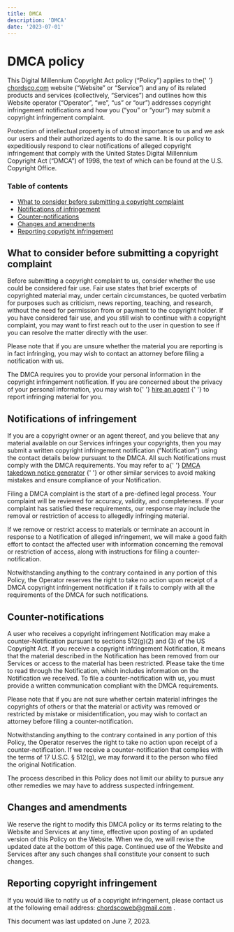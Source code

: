 ```yaml
---
title: DMCA
description: 'DMCA'
date: '2023-07-01'
---
```



DMCA policy
===========

This Digital Millennium Copyright Act policy (“Policy”) applies to the{' '} [chordsco.com](https://www.chordsco.com) website (“Website” or “Service”) and any of its related products and services (collectively, “Services”) and outlines how this Website operator (“Operator”, “we”, “us” or “our”) addresses copyright infringement notifications and how you (“you” or “your”) may submit a copyright infringement complaint.

Protection of intellectual property is of utmost importance to us and we ask our users and their authorized agents to do the same. It is our policy to expeditiously respond to clear notifications of alleged copyright infringement that comply with the United States Digital Millennium Copyright Act (“DMCA”) of 1998, the text of which can be found at the U.S. Copyright Office.

### Table of contents

* [What to consider before submitting a copyright complaint](#what-to-consider-before-submitting-a-copyright-complaint)
* [Notifications of infringement](#notifications-of-infringement)
* [Counter-notifications](#counter-notifications)
* [Changes and amendments](#changes-and-amendments)
* [Reporting copyright infringement](#reporting-copyright-infringement)

What to consider before submitting a copyright complaint
--------------------------------------------------------

Before submitting a copyright complaint to us, consider whether the use could be considered fair use. Fair use states that brief excerpts of copyrighted material may, under certain circumstances, be quoted verbatim for purposes such as criticism, news reporting, teaching, and research, without the need for permission from or payment to the copyright holder. If you have considered fair use, and you still wish to continue with a copyright complaint, you may want to first reach out to the user in question to see if you can resolve the matter directly with the user.

Please note that if you are unsure whether the material you are reporting is in fact infringing, you may wish to contact an attorney before filing a notification with us.

The DMCA requires you to provide your personal information in the copyright infringement notification. If you are concerned about the privacy of your personal information, you may wish to{' '} [hire an agent](https://www.copyrighted.com/professional-takedowns) {' '} to report infringing material for you.

Notifications of infringement
-----------------------------

If you are a copyright owner or an agent thereof, and you believe that any material available on our Services infringes your copyrights, then you may submit a written copyright infringement notification (“Notification”) using the contact details below pursuant to the DMCA. All such Notifications must comply with the DMCA requirements. You may refer to a{' '} [DMCA takedown notice generator](https://www.copyrighted.com/dmca-notice-generator) {' '} or other similar services to avoid making mistakes and ensure compliance of your Notification.

Filing a DMCA complaint is the start of a pre-defined legal process. Your complaint will be reviewed for accuracy, validity, and completeness. If your complaint has satisfied these requirements, our response may include the removal or restriction of access to allegedly infringing material.

If we remove or restrict access to materials or terminate an account in response to a Notification of alleged infringement, we will make a good faith effort to contact the affected user with information concerning the removal or restriction of access, along with instructions for filing a counter-notification.

Notwithstanding anything to the contrary contained in any portion of this Policy, the Operator reserves the right to take no action upon receipt of a DMCA copyright infringement notification if it fails to comply with all the requirements of the DMCA for such notifications.

Counter-notifications
---------------------

A user who receives a copyright infringement Notification may make a counter-Notification pursuant to sections 512(g)(2) and (3) of the US Copyright Act. If you receive a copyright infringement Notification, it means that the material described in the Notification has been removed from our Services or access to the material has been restricted. Please take the time to read through the Notification, which includes information on the Notification we received. To file a counter-notification with us, you must provide a written communication compliant with the DMCA requirements.

Please note that if you are not sure whether certain material infringes the copyrights of others or that the material or activity was removed or restricted by mistake or misidentification, you may wish to contact an attorney before filing a counter-notification.

Notwithstanding anything to the contrary contained in any portion of this Policy, the Operator reserves the right to take no action upon receipt of a counter-notification. If we receive a counter-notification that complies with the terms of 17 U.S.C. § 512(g), we may forward it to the person who filed the original Notification.

The process described in this Policy does not limit our ability to pursue any other remedies we may have to address suspected infringement.

Changes and amendments
----------------------

We reserve the right to modify this DMCA policy or its terms relating to the Website and Services at any time, effective upon posting of an updated version of this Policy on the Website. When we do, we will revise the updated date at the bottom of this page. Continued use of the Website and Services after any such changes shall constitute your consent to such changes.

Reporting copyright infringement
--------------------------------

If you would like to notify us of a copyright infringement, please contact us at the following email address: [chordscoweb@gmail.com](mailto:chordscoweb@gmail.com) .

This document was last updated on June 7, 2023.